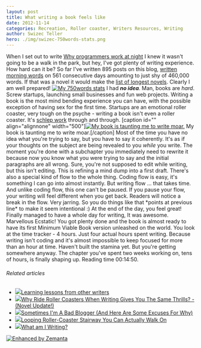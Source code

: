 ```yaml
---
layout: post
title: What writing a book feels like
date: 2012-11-14
categories: Recreation, Roller coaster, Writers Resources, Writing
author: Swizec Teller
hero: ./img/swizec-750words-stats.png
---
```


When I set out to write [Why programmers work at night](https://leanpub.com/nightowls) I knew it wasn't going to be a walk in the park, but hey, I've got plenty of writing experience. How hard can it be? So far I've written 895 posts on this blog, [written morning words](http://swizec.com/blog/a-year-of-750words-com-with-shiny-graphs/swizec/4378) on 561 consecutive days amounting to just shy of 460,000 words. If that was a novel it would make the [list of longest novels](http://en.wikipedia.org/wiki/List_of_longest_novels "List of longest novels"). Clearly I am well prepared! [![My 750words stats](http://swizec.com/blog/wp-content/uploads/2012/11/swizec-750words-stats.png "My 750words stats")](./img/swizec-750words-stats.png) I had **_no idea_**. Man, books are _hard_. Screw startups, launching small businesses and fun web projects. Writing a book is the most mind bending experience you can have, with the possible exception of having sex for the first time. Startups are an emotional roller coaster, very tough on the psyche - writing a book isn't even a roller coaster. It's [schlep work](http://paulgraham.com/schlep.html) through and through. \[caption id="" align="alignnone" width="500"][![My book is taunting me to write moar.](./img/tumblr_mdft49yjX41qekjngo1_500.jpg "My book is taunting me to write moar.")](http://instagram.com/p/R-nsyykxjk/) My book is taunting me to write moar.\[/caption] Most of the time you have no idea what you're trying to say, but you have to say it coherently. It's as if your thoughts on the subject are being revealed to you _while_ you write. The moment you're done with a subchapter you immediately need to rewrite it because now you know what you were trying to say and the initial paragraphs are all wrong. Sure, you're not supposed to edit while writing, but this isn't editing. This is refining a mind dump into a first draft. There's also a special kind of flow to the whole thing. Coding flow is easy, it's something I can go into almost instantly. But writing flow ... that takes time. And unlike coding flow, this one can't be paused. If you pause your flow, your writing will feel different when you get back. Readers will notice a break in the flow. Very jarring. So you do things like that \*points at previous line\* to make it seem intentional :) At the end of the day, you feel great! Finally managed to have a whole day for writing, It was awesome. Marvellous Ecstatic! You got plenty done and the book is almost ready to have its first Minimum Viable Book version unleashed on the world. You look at the time tracker - 4 hours. Just four actual hours spent writing. Because writing isn't coding and it's almost impossible to keep focused for more than an hour at time. Haven't built the stamina yet. But you're getting somewhere anyway. The chapter you've spent two weeks working on, tens of hours, is finally shaping up. Reading time 00:14:50.

###### Related articles

-   [![](http://i.zemanta.com/124522299_80_80.jpg)](http://victoria-writes.com/2012/11/09/learning-lessons-from-other-writers/)[Learning lessons from other writers](http://victoria-writes.com/2012/11/09/learning-lessons-from-other-writers/)
-   [![](http://i.zemanta.com/125023936_80_80.jpg)](http://lyricfire.typepad.com/lyric-fire/2012/11/why-ride-roller-coasters-when-writing-gives-you-the-same-thrills-novel-update.html)[Why Ride Roller Coasters When Writing Gives You The Same Thrills? - (Novel Update!)](http://lyricfire.typepad.com/lyric-fire/2012/11/why-ride-roller-coasters-when-writing-gives-you-the-same-thrills-novel-update.html)
-   [![](http://i.zemanta.com/125156340_80_80.jpg)](http://jaxibella.wordpress.com/2012/11/12/sometimes-im-a-bad-blogger-and-here-are-some-excuses-for-why/)[Sometimes I'm A Bad Blogger (And Here Are Some Excuses For Why)](http://jaxibella.wordpress.com/2012/11/12/sometimes-im-a-bad-blogger-and-here-are-some-excuses-for-why/)
-   [![](http://i.zemanta.com/120534342_80_80.jpg)](http://weburbanist.com/2012/10/22/looping-roller-coaster-stairway-you-can-actually-walk-on/)[Looping Roller-Coaster Stairway You Can Actually Walk On](http://weburbanist.com/2012/10/22/looping-roller-coaster-stairway-you-can-actually-walk-on/)
-   [![](http://i.zemanta.com/125253758_80_80.jpg)](http://writingpiecesofme.wordpress.com/2012/11/12/what-am-i-writing/)[What am I Writing?](http://writingpiecesofme.wordpress.com/2012/11/12/what-am-i-writing/)

[![Enhanced by Zemanta](http://img.zemanta.com/zemified_e.png?x-id=716400e8-0a82-4a45-817d-48620ab9d74c)](http://www.zemanta.com/?px "Enhanced by Zemanta")

